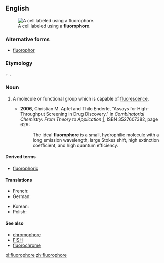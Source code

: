 ==English==
[[Image:FISH 13 21.jpg|thumb|A cell labeled using a '''fluorophore'''.]]

===Alternative forms===
* [[fluorophor]]

===Etymology===
{{m|en|fluoro-}} + {{m|en|-phore}}.

===Noun===
{{en-noun}}
{{wikipedia}}

# {{label|en|biochemistry}} A molecule or functional group which is capable of [[fluorescence]].
#* '''2006''', Christian M. Apfel and Thilo Enderle, "Assays for High-Throughput Screening in Drug Discovery," in ''Combinatorial Chemistry: From Theory to Application'' [http://books.google.com/books?id=LJHUbaMr1usC], ISBN 3527607382, page 629:
#*: The ideal '''fluorophore''' is a small, hydrophilic molecule with a long emission wavelength, large Stokes shift, high extinction coefficient, and high quantum efficiency.

====Derived terms====
* [[fluorophoric]]

====Translations====
{{trans-top|molecule capable of fluorescence}}
* French: {{t|fr|fluorophore|m}}
* German: {{t|de|Fluorophor|m}}
{{trans-mid}}
* Korean: {{t|ko|형광물질|tr=hyeonggwangmuljil}}
* Polish: {{t|pl|fluorofor}}
{{trans-bottom}}

====See also====
* [[chromophore]]
* [[FISH]]
* [[fluorochrome]]

[[pl:fluorophore]]
[[zh:fluorophore]]